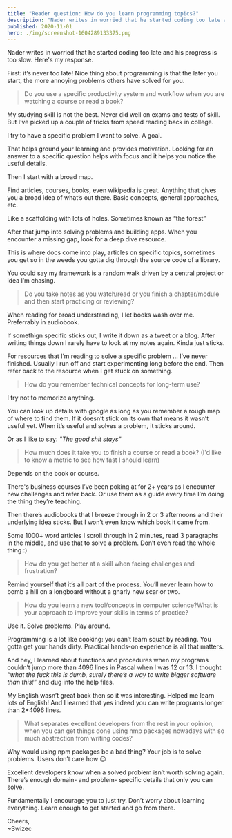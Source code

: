 ```yaml
---
title: "Reader question: How do you learn programming topics?"
description: "Nader writes in worried that he started coding too late and his progress is too slow. Here's my response."
published: 2020-11-01
hero: ./img/screenshot-1604289133375.png
---
```


Nader writes in worried that he started coding too late and his progress is too slow. Here's my response.

First: it’s never too late! Nice thing about programming is that the later you start, the more annoying problems others have solved for you.

> Do you use a specific productivity system and workflow when you are watching a course or read a book?

My studying skill is not the best. Never did well on exams and tests of skill. But I’ve picked up a couple of tricks from speed reading back in college.

I try to have a specific problem I want to solve. A goal.

That helps ground your learning and provides motivation. Looking for an answer to a specific question helps with focus and it helps you notice the useful details.

Then I start with a broad map.

Find articles, courses, books, even wikipedia is great. Anything that gives you a broad idea of what’s out there. Basic concepts, general approaches, etc.

Like a scaffolding with lots of holes. Sometimes known as “the forest”

After that jump into solving problems and building apps. When you encounter a missing gap, look for a deep dive resource.

This is where docs come into play, articles on specific topics, sometimes you get so in the weeds you gotta dig through the source code of a library.

You could say my framework is a random walk driven by a central project or idea I’m chasing.

> Do you take notes as you watch/read or you finish a chapter/module and then start practicing or reviewing?

When reading for broad understanding, I let books wash over me. Preferrably in audiobook.

If somethign specific sticks out, I write it down as a tweet or a blog. After writing things down I rarely have to look at my notes again. Kinda just sticks.

For resources that I’m reading to solve a specific problem ... I’ve never finished. Usually I run off and start experimenting long before the end. Then refer back to the resource when I get stuck on something.

> How do you remember technical concepts for long-term use?

I try not to memorize anything.

You can look up details with google as long as you remember a rough map of where to find them. If it doesn’t stick on its own that means it wasn’t useful yet. When it’s useful and solves a problem, it sticks around.

Or as I like to say: _"The good shit stays"_

> How much does it take you to finish a course or read a book? (I'd like to know a metric to see how fast I should learn)

Depends on the book or course.

There's business courses I’ve been poking at for 2+ years as I encounter new challenges and refer back. Or use them as a guide every time I’m doing the thing they’re teaching.

Then there’s audiobooks that I breeze through in 2 or 3 afternoons and their underlying idea sticks. But I won’t even know which book it came from.

Some 1000+ word articles I scroll through in 2 minutes, read 3 paragraphs in the middle, and use that to solve a problem. Don’t even read the whole thing :)

> How do you get better at a skill when facing challenges and frustration?

Remind yourself that it’s all part of the process. You’ll never learn how to bomb a hill on a longboard without a gnarly new scar or two.

> How do you learn a new tool/concepts in computer science?What is your approach to improve your skills in terms of practice?

Use it. Solve problems. Play around.

Programming is a lot like cooking: you can’t learn squat by reading. You gotta get your hands dirty. Practical hands-on experience is all that matters.

And hey, I learned about functions and procedures when my programs couldn’t jump more than 4096 lines in Pascal when I was 12 or 13. I thought _“what the fuck this is dumb, surely there’s a way to write bigger software than this!”_ and dug into the help files.

My English wasn’t great back then so it was interesting. Helped me learn lots of English! And I learned that yes indeed you can write programs longer than 2\*4096 lines.

> What separates excellent developers from the rest in your opinion, when you can get things done using nmp packages nowadays with so much abstraction from writing codes?

Why would using npm packages be a bad thing? Your job is to solve problems. Users don’t care how 😉

Excellent developers know when a solved problem isn’t worth solving again. There’s enough domain- and problem- specific details that only you can solve.

Fundamentally I encourage you to just try. Don’t worry about learning everything. Learn enough to get started and go from there.

Cheers,<br/>
~Swizec
